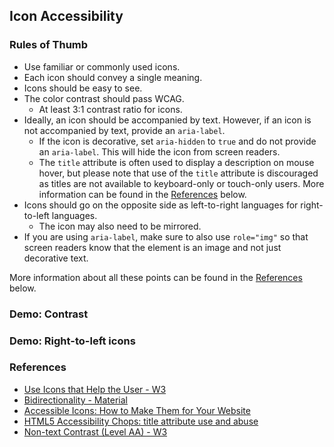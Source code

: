 
<Meta of={AccessibilityStories} />

## Icon Accessibility

### Rules of Thumb

* Use familiar or commonly used icons.
* Each icon should convey a single meaning.
* Icons should be easy to see.
* The color contrast should pass WCAG.
  * At least 3:1 contrast ratio for icons.
* Ideally, an icon should be accompanied by text. However, if an icon
  is not accompanied by text, provide an `aria-label`.
  * If the icon is decorative, set `aria-hidden` to `true` and do not provide an
   `aria-label`. This will hide the icon from screen readers.
  * The `title` attribute is often used to display a description on mouse
    hover, but please note that use of the `title` attribute is discouraged
    as titles are not available to keyboard-only or touch-only users.
    More information can be found in the [References](#references) below.
* Icons should go on the opposite side as left-to-right languages
  for right-to-left languages.
  * The icon may also need to be mirrored.
* If you are using `aria-label`, make sure to also use `role="img"` so that
  screen readers know that the element is an image and not just decorative
  text.

More information about all these points can be found in the
[References](#references) below.

### Demo: Contrast

<Canvas of={AccessibilityStories.IconContrast} />

### Demo: Right-to-left icons

<Canvas of={AccessibilityStories.RightToLeftIcons} />

### References

* [Use Icons that Help the User - W3](https://www.w3.org/WAI/WCAG2/supplemental/patterns/o1p07-icons-used/)
* [Bidirectionality - Material](https://m2.material.io/design/usability/bidirectionality.html)
* [Accessible Icons: How to Make Them for Your Website](https://blog.hubspot.com/website/accessible-icons)
* [HTML5 Accessibility Chops: title attribute use and abuse](https://www.tpgi.com/html5-accessibility-chops-title-attribute-use-and-abuse/)
* [Non-text Contrast (Level AA) - W3](https://www.w3.org/WAI/WCAG22/Understanding/non-text-contrast.html)

